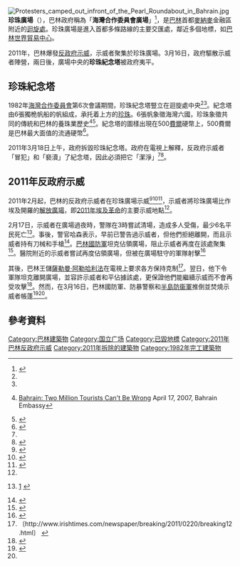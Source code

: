 [[File:Protesters_camped_out_infront_of_the_Pearl_Roundabout_in_Bahrain.jpg|right]]
'''珍珠廣場'''（{{lang-ar|دوار اللؤلؤ}}），巴林政府稱為「'''海灣合作委員會廣場'''」<ref name=MSNBC>{{cite web|url=http://www.msnbc.msn.com/id/42125406/ns/world_news-mideastn_africa/|title=Bahrain demolishes square used by protesters|publisher=MSNBC|accessdate=2011-03-19|archive-date=2011-03-19|archive-url=https://web.archive.org/web/20110319045947/http://www.msnbc.msn.com/id/42125406/ns/world_news-mideastn_africa/|dead-url=no}}</ref>，是[[巴林|巴林]]首都[[麥納麥|麥納麥]]金融區附近的[[迴旋處|迴旋處]]。珍珠廣場是進入首都多條路線的主要交匯處，鄰近多個地標，如[[巴林世界貿易中心|巴林世界貿易中心]]。

2011年，巴林爆發[[2011年巴林反政府示威|反政府示威]]，示威者聚集於珍珠廣場。3月16日，政府驅散示威者陣營，兩日後，廣場中央的'''珍珠紀念塔'''被政府夷平。

== 珍珠紀念塔 ==
1982年[[海灣合作委員會|海灣合作委員會]]第6次會議期間，珍珠紀念塔豎立在迴旋處中央<ref name=yalibnan/><ref name=haaretz/>。紀念塔由6張獨桅帆船的帆組成，承托着上方的[[珍珠|珍珠]]。6張帆象徵海灣六國，珍珠象徵共同的傳統和巴林的養珠業歷史<ref>{{en}}[http://www.bahrainembassy.org/index.cfm?fuseaction=document.home&id=75 Bahrain: Two Million Tourists Can't Be Wrong] {{Wayback|url=http://www.bahrainembassy.org/index.cfm?fuseaction=document.home&id=75 |date=20110609113203 }} April 17, 2007, Bahrain Embassy</ref><ref>{{en}}{{cite web |url=http://www.telegraph.co.uk/news/worldnews/middleeast/bahrain/8390773/Bahrain-authorities-destroy-Pearl-Roundabout.html |title=Bahrain authorities destroy Pearl Roundabout |publisher=The Telegraph |accessdate=2011-03-19 |archive-date=2011-03-22 |archive-url=https://web.archive.org/web/20110322053958/http://www.telegraph.co.uk/news/worldnews/middleeast/bahrain/8390773/Bahrain-authorities-destroy-Pearl-Roundabout.html |dead-url=no }}</ref>。紀念塔的圖樣出現在500[[巴林第納爾|費爾]]硬幣上，500費爾是巴林最大面值的流通硬幣<ref>{{en}}{{cite web |url=http://www.cbb.gov.bh/page.php?p=current_coins_500fils |title=Current Coins: 500 fils |publisher=Central Bank of Bahrain |accessdate=2011-03-19 |archive-date=2012-03-15 |archive-url=https://web.archive.org/web/20120315183708/http://www.cbb.gov.bh/page.php?p=current_coins_500fils |dead-url=no }}</ref>。

2011年3月18日上午，政府拆毀珍珠紀念塔。政府在電視上解釋，反政府示威者「冒犯」和「褻瀆」了紀念塔，因此必須把它「潔淨」<ref name=MSNBC/><ref name=haaretz>{{en}}{{cite web |url=http://www.haaretz.com/news/international/bahrain-tears-down-statue-at-focus-of-anti-monarchy-protests-1.350056 |title=Bahrain tears down statue at focus of anti-monarchy protests |publisher=Haaretz |accessdate=2011-03-19 |archive-date=2011-03-21 |archive-url=https://web.archive.org/web/20110321122823/http://www.haaretz.com/news/international/bahrain-tears-down-statue-at-focus-of-anti-monarchy-protests-1.350056 |dead-url=no }}</ref>。

== 2011年反政府示威 ==
{{main|2011年巴林反政府示威}}
2011年2月起，巴林的反政府示威者在珍珠廣場示威<ref name=nytimes>{{en}}{{cite news|first=|last=|title=Unrest Grows in Bahrain as Police Kill a 2nd Protester|url=http://www.nytimes.com/2011/02/16/world/middleeast/16bahrain.html?partner=rss&emc=rss|work=New York Times|publisher=|date=2011-02-15|accessdate=2011-02-15|archive-date=2012-11-15|archive-url=https://web.archive.org/web/20121115074318/http://www.nytimes.com/2011/02/16/world/middleeast/16bahrain.html?partner=rss&emc=rss|dead-url=no}}</ref><ref name=yalibnan>{{cite news|first=|last=|title=Second Man Dies in Bahrain Skirmishes|url=http://www.yalibnan.com/2011/02/15/second-man-dies-in-bahrain-skirmishes/|work=Ya Libnan|publisher=|date=2011-02-15|accessdate=2011-02-15|archive-date=2011-02-17|archive-url=https://web.archive.org/web/20110217030230/http://www.yalibnan.com/2011/02/15/second-man-dies-in-bahrain-skirmishes/|dead-url=no}}</ref><ref name=channel4>{{en}}{{cite news |first= |last= |title=Thousands gather at Bahrain's 'Tahrir Square' |url=http://www.channel4.com/news/thousands-gather-at-bahrains-tahrir-square |work=Channel 4 News |publisher= |date=2011-02-15 |accessdate=2011-02-15 |archive-date=2011-02-19 |archive-url=https://web.archive.org/web/20110219030447/http://www.channel4.com/news/thousands-gather-at-bahrains-tahrir-square |dead-url=no }}</ref>，示威者將珍珠廣場比作埃及開羅的[[解放廣場|解放廣場]]，即[[2011年埃及革命|2011年埃及革命]]的主要示威地點<ref name=channel4/>。

2月17日，示威者在廣場過夜時，警隊在3時嘗試清場，造成多人受傷，最少6名平民死亡<ref>{{en}}[http://english.aljazeera.net/news/middleeast/2011/02/201121714223324820.html] {{WebCite|url=https://www.webcitation.org/5wZPVZfFG?url=http://english.aljazeera.net/news/middleeast/2011/02/201121714223324820.html |date=20110217175913 |dateformat=iso }}</ref>。事後，警官哈森表示，早前已警告過示威者，但他們拒絕離開，而且示威者持有刀械和手槍<ref>{{cite web |url=http://www.akhbaralarab.net/index.php/regional/33378-2011-02-17-15-17-04 |title=存档副本 |accessdate=2011-06-16 |deadurl=yes |archiveurl=https://web.archive.org/web/20110723005759/http://www.akhbaralarab.net/index.php/regional/33378-2011-02-17-15-17-04 |archivedate=2011-07-23 }}</ref>。[[巴林國防軍|巴林國防軍]]坦克佔領廣場，阻止示威者再度在該處聚集<ref>{{Cite web |url=http://www.liveleak.com/view?i=59d_1297947065 |title=存档副本 |accessdate=2011-03-19 |archive-date=2011-03-18 |archive-url=https://web.archive.org/web/20110318211111/http://www.liveleak.com/view?i=59d_1297947065 |dead-url=no }}</ref>。醫院附近的示威者嘗試再度佔領廣場，但被在廣場駐守的軍隊射擊<ref>{{Cite web |url=http://english.aljazeera.net/news/middleeast/2011/02/20112184122210251.html |title=存档副本 |accessdate=2011-03-19 |archive-date=2011-08-06 |archive-url=https://web.archive.org/web/20110806083412/http://english.aljazeera.net/news/middleeast/2011/02/20112184122210251.html |dead-url=no }}</ref>

其後，巴林王儲[[薩勒曼·本·哈邁德·本·伊薩·阿勒哈利法|薩勒曼·阿勒哈利法]]在電視上要求各方保持克制<ref>〔http://www.irishtimes.com/newspaper/breaking/2011/0220/breaking12.html〕 {{Wayback|url=http://www.irishtimes.com/newspaper/breaking/2011/0220/breaking12.html |date=20110227000022 }}</ref>。翌日，他下令軍隊坦克離開廣場，並容許示威者和平佔據該處，更保證他們能繼續示威而不會再受攻擊<ref>{{cite web |url=http://articles.cnn.com/2011-02-19/world/bahrain.protests_1_protesters-bahrainis-security-forces?_s=PM:WORLD |title=存档副本 |accessdate=2011-03-19 |deadurl=yes |archiveurl=https://web.archive.org/web/20110322020057/http://articles.cnn.com/2011-02-19/world/bahrain.protests_1_protesters-bahrainis-security-forces?_s=PM:WORLD |archivedate=2011-03-22 }}</ref>。然而，在3月16日，巴林國防軍、防暴警察和[[半島防衞軍|半島防衞軍]]推倒並焚燒示威者帳蓬<ref>{{cite web |url=http://www.cnbc.com/id/42124501/ |title='Business-Friendly Bahrain' Disappears; Ex-Pats Exit |publisher=CNBC |accessdate=2011-03-19 |archive-date=2011-06-12 |archive-url=https://web.archive.org/web/20110612053537/http://www.cnbc.com/id/42124501/ |dead-url=no }}</ref><ref name=MSNBC/>。

== 參考資料 ==
{{reflist}}

{{commons|Pearl Roundabout}}
{{coord|26.2303|50.5613|type:landmark|display=title}}

[[Category:巴林建築物|Category:巴林建築物]]
[[Category:国立广场|Category:国立广场]]
[[Category:已毀地標|Category:已毀地標]]
[[Category:2011年巴林反政府示威|Category:2011年巴林反政府示威]]
[[Category:2011年拆除的建築物|Category:2011年拆除的建築物]]
[[Category:1982年完工建築物|Category:1982年完工建築物]]